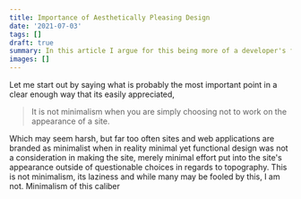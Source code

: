 ```yaml
---
title: Importance of Aesthetically Pleasing Design
date: '2021-07-03'
tags: []
draft: true
summary: In this article I argue for this being more of a developer's focus and against relegating this to design teams which creates unnecessary complexity in the lifecycle of a product as well as some quick and easy ways to add more pleasing features to your sites.
images: []
---
```


Let me start out by saying what is probably the most important point in a clear enough way that its easily appreciated,

> It is not minimalism when you are simply choosing not to work on the appearance of a site.

Which may seem harsh, but far too often sites and web applications are branded as minimalist when in reality minimal yet functional design was not a consideration in making the site, merely minimal effort put into the site's appearance outside of questionable choices in regards to topography. This is not minimalism, its laziness and while many may be fooled by this, I am not. Minimalism of this caliber
